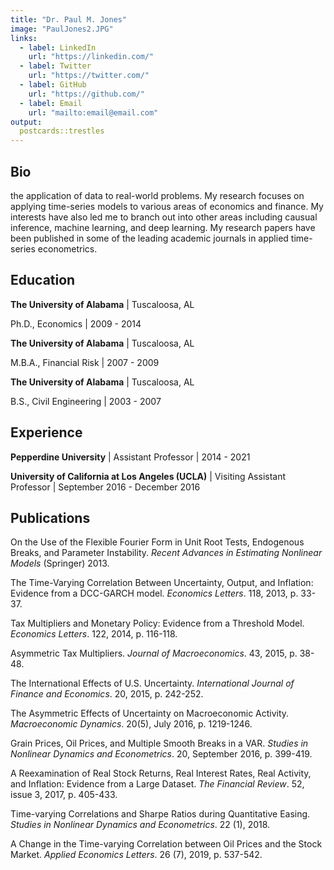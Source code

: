 ```yaml
---
title: "Dr. Paul M. Jones"
image: "PaulJones2.JPG"
links:
  - label: LinkedIn
    url: "https://linkedin.com/"
  - label: Twitter
    url: "https://twitter.com/"
  - label: GitHub
    url: "https://github.com/"
  - label: Email
    url: "mailto:email@email.com"
output:
  postcards::trestles
---
```

 
## Bio

the application of data to real-world problems. My research focuses on applying time-series models to various areas of economics and finance. My interests have also led me to branch out into other areas including causual inference, machine learning, and deep learning. My research papers have been published in some of the leading academic journals in applied time-series econometrics.   

## Education

**The University of Alabama** | Tuscaloosa, AL

Ph.D., Economics | 2009 - 2014

**The University of Alabama** | Tuscaloosa, AL

M.B.A., Financial Risk | 2007 - 2009

**The University of Alabama** | Tuscaloosa, AL

B.S., Civil Engineering | 2003 - 2007

## Experience

**Pepperdine University** | Assistant Professor | 2014 - 2021

**University of California at Los Angeles (UCLA)** | Visiting Assistant Professor | September 2016 - December 2016

## Publications

On the Use of the Flexible Fourier Form in Unit Root Tests, Endogenous Breaks, and Parameter Instability. *Recent Advances in Estimating Nonlinear Models* (Springer) 2013.

The Time-Varying Correlation Between Uncertainty, Output, and Inflation: Evidence from a DCC-GARCH model. *Economics Letters*. 118, 2013, p. 33-37.

Tax Multipliers and Monetary Policy: Evidence from a Threshold Model. *Economics Letters*. 122, 2014, p. 116-118.

Asymmetric Tax Multipliers. *Journal of Macroeconomics*. 43, 2015, p. 38-48.

The International Effects of U.S. Uncertainty. *International Journal of Finance and Economics*. 20, 2015, p. 242-252.

The Asymmetric Effects of Uncertainty on Macroeconomic Activity. *Macroeconomic Dynamics*. 20(5), July 2016, p. 1219-1246.

Grain Prices, Oil Prices, and Multiple Smooth Breaks in a VAR. *Studies in Nonlinear Dynamics and Econometrics*. 20, September 2016, p. 399-419.

A Reexamination of Real Stock Returns, Real Interest Rates, Real Activity, and Inflation: Evidence from a Large Dataset. *The Financial Review*. 52, issue 3, 2017, p. 405-433.

Time-varying Correlations and Sharpe Ratios during Quantitative Easing. *Studies in Nonlinear Dynamics and Econometrics*. 22 (1), 2018.

A Change in the Time-varying Correlation between Oil Prices and the Stock Market. *Applied Economics Letters*. 26 (7), 2019, p. 537-542.

